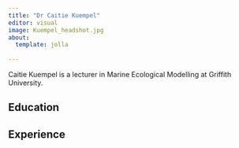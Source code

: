 ```yaml
---
title: "Dr Caitie Kuempel"
editor: visual
image: Kuempel_headshot.jpg
about:
  template: jolla
  
---
```


Caitie Kuempel is a lecturer in Marine Ecological Modelling at Griffith University.

## Education

## Experience

